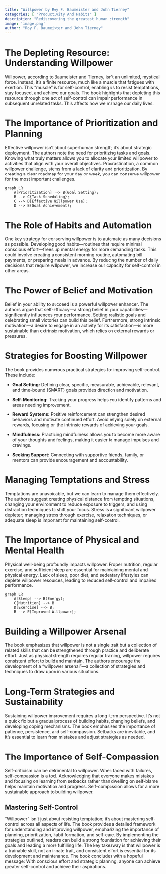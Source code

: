 ```yaml
---
title: "Willpower by Roy F. Baumeister and John Tierney"
categories: [ "Productivity And Habits" ]
description: "Rediscovering the greatest human strength"
image: 'image.png'
author: "Roy F. Baumeister and John Tierney"
---
```

# The Depleting Resource: Understanding Willpower

Willpower, according to Baumeister and Tierney, isn't an unlimited, mystical force. Instead, it's a finite resource, much like a muscle that fatigues with exertion. This "muscle" is for self-control, enabling us to resist temptations, stay focused, and achieve our goals. The book highlights that depleting this resource through one act of self-control can impair performance in subsequent unrelated tasks. This affects how we manage our daily lives.

# The Importance of Prioritization and Planning

Effective willpower isn't about superhuman strength; it's about strategic deployment. The authors note the need for prioritizing tasks and goals. Knowing what truly matters allows you to allocate your limited willpower to activities that align with your overall objectives. Procrastination, a common willpower challenge, stems from a lack of clarity and prioritization. By creating a clear roadmap for your day or week, you can conserve willpower for the most important challenges.

```mermaid
graph LR
    A[Prioritization] --> B(Goal Setting);
    B --> C{Task Scheduling};
    C --> D[Effective Willpower Use];
    D --> E(Goal Achievement);
```

# The Role of Habits and Automation

One key strategy for conserving willpower is to automate as many decisions as possible.  Developing good habits—routines that require minimal conscious effort—frees up mental energy for more demanding tasks. This could involve creating a consistent morning routine, automating bill payments, or preparing meals in advance.  By reducing the number of daily decisions that require willpower, we increase our capacity for self-control in other areas.


#  The Power of Belief and Motivation

Belief in your ability to succeed is a powerful willpower enhancer. The authors argue that self-efficacy—a strong belief in your capabilities—significantly influences your performance. Setting realistic goals and celebrating small victories can build this belief.  Furthermore, strong intrinsic motivation—a desire to engage in an activity for its satisfaction—is more sustainable than extrinsic motivation, which relies on external rewards or pressures.


#  Strategies for Boosting Willpower

The book provides numerous practical strategies for improving self-control. These include:

*   **Goal Setting:** Defining clear, specific, measurable, achievable, relevant, and time-bound (SMART) goals provides direction and motivation.

*   **Self-Monitoring:** Tracking your progress helps you identify patterns and areas needing improvement.

*   **Reward Systems:**  Positive reinforcement can strengthen desired behaviors and motivate continued effort.  Avoid relying solely on external rewards, focusing on the intrinsic rewards of achieving your goals.

*   **Mindfulness:** Practicing mindfulness allows you to become more aware of your thoughts and feelings, making it easier to manage impulses and cravings.

*   **Seeking Support:**  Connecting with supportive friends, family, or mentors can provide encouragement and accountability.


#  Managing Temptations and Stress

Temptations are unavoidable, but we can learn to manage them effectively.  The authors suggest creating physical distance from tempting situations, changing your environment to reduce exposure to triggers, and using distraction techniques to shift your focus.  Stress is a significant willpower depleter; managing stress through exercise, relaxation techniques, or adequate sleep is important for maintaining self-control.

#  The Importance of Physical and Mental Health

Physical well-being profoundly impacts willpower.  Proper nutrition, regular exercise, and sufficient sleep are essential for maintaining mental and physical energy.  Lack of sleep, poor diet, and sedentary lifestyles can deplete willpower resources, leading to reduced self-control and impaired performance.

```mermaid
graph LR
    A[Sleep] --> B(Energy);
    C[Nutrition] --> B;
    D[Exercise] --> B;
    B --> E[Improved Willpower];
```


#  Building a Willpower Arsenal

The book emphasizes that willpower is not a single trait but a collection of related skills that can be strengthened through practice and deliberate effort.  Just as physical strength requires regular training, willpower requires consistent effort to build and maintain.  The authors encourage the development of a "willpower arsenal"—a collection of strategies and techniques to draw upon in various situations.


#  Long-Term Strategies and Sustainability

Sustaining willpower improvement requires a long-term perspective.  It's not a quick fix but a gradual process of building habits, changing beliefs, and developing coping mechanisms. The book emphasizes the importance of patience, persistence, and self-compassion.  Setbacks are inevitable, and it's essential to learn from mistakes and adjust strategies as needed.

#  The Importance of Self-Compassion

Self-criticism can be detrimental to willpower. When faced with failures, self-compassion is a tool. Acknowledging that everyone makes mistakes and focusing on learning from setbacks rather than dwelling on self-blame helps maintain motivation and progress. Self-compassion allows for a more sustainable approach to building willpower.


## Mastering Self-Control

"Willpower" isn't just about resisting temptation; it's about mastering self-control across all aspects of life. The book provides a detailed framework for understanding and improving willpower, emphasizing the importance of planning, prioritization, habit formation, and self-care. By implementing the strategies outlined, readers can build a strong foundation for achieving their goals and leading a more fulfilling life. The key takeaway is that willpower is a trainable skill, not an innate trait, and consistent effort is essential for its development and maintenance. The book concludes with a hopeful message: With conscious effort and strategic planning, anyone can achieve greater self-control and achieve their aspirations.

